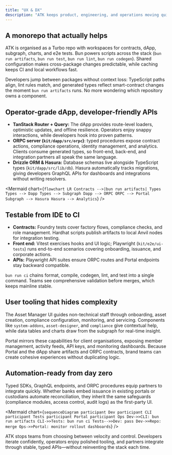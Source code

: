 ```yaml
---
title: "UX & DX"
description: "ATK keeps product, engineering, and operations moving quickly without introducing chaos."
---
```


## A monorepo that actually helps

ATK is organised as a Turbo repo with workspaces for contracts, dApp, subgraph, charts, and e2e tests. Bun powers scripts across the stack (`bun run artifacts`, `bun run test`, `bun run lint`, `bun run codegen`). Shared configuration makes cross-package changes predictable, while caching keeps CI and local workflows fast.

Developers jump between packages without context loss: TypeScript paths align, lint rules match, and generated types reflect smart-contract changes the moment `bun run artifacts` runs. No more wondering which repository owns a component.

## Operator-grade dApp, developer-friendly APIs

- **TanStack Router + Query:** The dApp provides route-level loaders, optimistic updates, and offline resilience. Operators enjoy snappy interactions, while developers hook into proven patterns.
- **ORPC server (`kit/dapp/src/orpc`)**: typed procedures expose contract actions, compliance operations, identity management, and analytics. Clients consume generated types, so front-end, back-end, and integration partners all speak the same language.
- **Drizzle ORM & Hasura:** Database schemas live alongside TypeScript types (`kit/dapp/src/lib/db`). Hasura automatically tracks migrations, giving developers GraphQL APIs for dashboards and integrations without writing resolvers.

<Mermaid
  chart={`
flowchart LR
  Contracts -->|bun run artifacts| Types
  Types --> Dapp
  Types --> Subgraph
  Dapp --> ORPC
  ORPC --> Portal
  Subgraph --> Hasura
  Hasura --> Analytics
`}
/>

## Testable from IDE to CI

- **Contracts:** Foundry tests cover factory flows, compliance checks, and role management. Hardhat scripts publish artifacts to local Anvil nodes for integration testing.
- **Front end:** Vitest exercises hooks and UI logic; Playwright (`kit/e2e/ui-tests`) runs end-to-end scenarios covering onboarding, issuance, and corporate actions.
- **APIs:** Playwright API suites ensure ORPC routes and Portal endpoints stay backward compatible.

`bun run ci` chains format, compile, codegen, lint, and test into a single command. Teams see comprehensive validation before merges, which keeps mainline stable.

## User tooling that hides complexity

The Asset Manager UI guides non-technical staff through onboarding, asset creation, compliance configuration, monitoring, and servicing. Components like `system-addons`, `asset-designer`, and `compliance` give contextual help, while data tables and charts draw from the subgraph for real-time insight.

Portal mirrors these capabilities for client organisations, exposing member management, activity feeds, API keys, and monitoring dashboards. Because Portal and the dApp share artifacts and ORPC contracts, brand teams can create cohesive experiences without duplicating logic.

## Automation-ready from day zero

Typed SDKs, GraphQL endpoints, and ORPC procedures equip partners to integrate quickly. Whether banks embed issuance in existing portals or custodians automate reconciliation, they inherit the same safeguards (compliance modules, access control, audit logs) as the first-party UI.

<Mermaid
  chart={`
sequenceDiagram
  participant Dev
  participant CLI
  participant Tests
  participant Portal
  participant Ops
  Dev->>CLI: bun run artifacts
  CLI->>Tests: bun run ci
  Tests-->>Dev: pass
  Dev->>Repo: merge
  Ops->>Portal: monitor rollout dashboards
`}
/>

ATK stops teams from choosing between velocity and control. Developers iterate confidently, operators enjoy polished tooling, and partners integrate through stable, typed APIs—without reinventing the stack each time.
